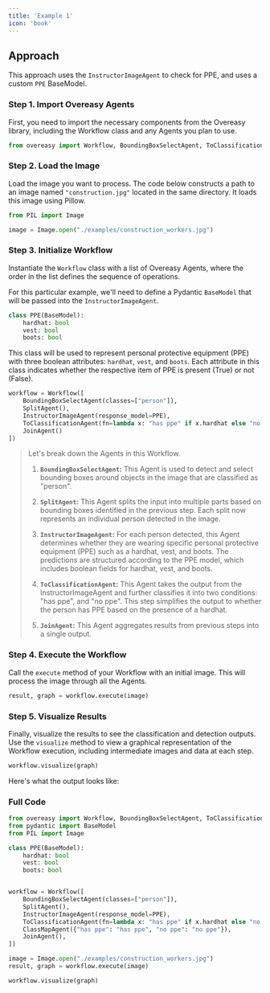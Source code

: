 ```yaml
---
title: 'Example 1'
icon: 'book'
---
```


## Approach

This approach uses the `InstructorImageAgent` to check for PPE, and uses a custom `PPE` BaseModel.

### **Step 1. Import Overeasy Agents**

First, you need to import the necessary components from the Overeasy library, including the Workflow class and any Agents you plan to use. 

```python example_1.py
from overeasy import Workflow, BoundingBoxSelectAgent, ToClassificationAgent, JoinAgent, SplitAgent, InstructorImageAgent, ClassMapAgent
```

### **Step 2. Load the Image**

Load the image you want to process. The code below constructs a path to an image named `"construction.jpg"` located in the same directory. It loads this image using Pillow.

```python example_1.py
from PIL import Image

image = Image.open("./examples/construction_workers.jpg")
```

### **Step 3. Initialize Workflow**

Instantiate the `Workflow` class with a list of Overeasy Agents, where the order in the list defines the sequence of operations.

For this particular example, we'll need to define a Pydantic `BaseModel` that will be passed into the `InstructorImageAgent`.
```python example_1.py
class PPE(BaseModel):
    hardhat: bool
    vest: bool
    boots: bool
```

This class will be used to represent personal protective equipment (PPE) with three boolean attributes: `hardhat`, `vest`, and `boots`. Each attribute in this class indicates whether the respective item of PPE is present (True) or not (False).

```python example_1.py
workflow = Workflow([
    BoundingBoxSelectAgent(classes=["person"]),
    SplitAgent(),
    InstructorImageAgent(response_model=PPE),
    ToClassificationAgent(fn=lambda x: "has ppe" if x.hardhat else "no ppe"),
    JoinAgent()
])
```

> Let's break down the Agents in this Workflow.
> 
> 1. **`BoundingBoxSelectAgent`:** This Agent is used to detect and select bounding boxes around objects in the image that are classified as "person".
> 
> 2. **`SplitAgent`:** This Agent splits the input into multiple parts based on bounding boxes identified in the previous step. Each split now represents an individual person detected in the image.
> 
> 3. **`InstructorImageAgent`:** For each person detected, this Agent determines whether they are wearing specific personal protective equipment (PPE) such as a hardhat, vest, and boots. The predictions are structured according to the PPE model, which includes boolean fields for hardhat, vest, and boots.
> 
> 4. **`ToClassificationAgent`:** This Agent takes the output from the InstructorImageAgent and further classifies it into two conditions: "has ppe", and "no ppe". This step simplifies the output to whether the person has PPE based on the presence of a hardhat. 
> 
> 5. **`JoinAgent`:** This Agent aggregates results from previous steps into a single output.

### **Step 4. Execute the Workflow**

Call the `execute` method of your Workflow with an initial image. This will process the image through all the Agents.

```python workflow.py
result, graph = workflow.execute(image)
```

### **Step 5. Visualize Results**

Finally, visualize the results to see the classification and detection outputs. Use the `visualize` method to view a graphical representation of the Workflow execution, including intermediate images and data at each step.

```python workflow.py
workflow.visualize(graph)
```

Here's what the output looks like:



### Full Code

```python example_1.py
from overeasy import Workflow, BoundingBoxSelectAgent, ToClassificationAgent, JoinAgent, SplitAgent, InstructorImageAgent, ClassMapAgent
from pydantic import BaseModel
from PIL import Image

class PPE(BaseModel):
    hardhat: bool
    vest: bool
    boots: bool


workflow = Workflow([
    BoundingBoxSelectAgent(classes=["person"]),
    SplitAgent(),
    InstructorImageAgent(response_model=PPE),
    ToClassificationAgent(fn=lambda x: "has ppe" if x.hardhat else "no ppe"),
    ClassMapAgent({"has ppe": "has ppe", "no ppe": "no ppe"}),
    JoinAgent(),
])

image = Image.open("./examples/construction_workers.jpg")
result, graph = workflow.execute(image)

workflow.visualize(graph)
```